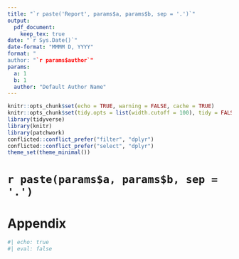 ```yaml
---
title: "`r paste('Report', params$a, params$b, sep = '.')`"
output: 
  pdf_document: 
    keep_tex: true
date: "`r Sys.Date()`"
date-format: "MMMM D, YYYY"
format: "
author: "`r params$author`"
params:
  a: 1
  b: 1
  author: "Default Author Name"
---
```


```r
knitr::opts_chunk$set(echo = TRUE, warning = FALSE, cache = TRUE)
knitr::opts_chunk$set(tidy.opts = list(width.cutoff = 100), tidy = FALSE, fig.align = "center", echo = FALSE, cache = TRUE)
library(tidyverse)
library(knitr)
library(patchwork)
conflicted::conflict_prefer("filter", "dplyr")
conflicted::conflict_prefer("select", "dplyr")
theme_set(theme_minimal())
```

# `r paste(params$a, params$b, sep = '.')`



\newpage


# Appendix


```r
#| echo: true
#| eval: false
``` 
